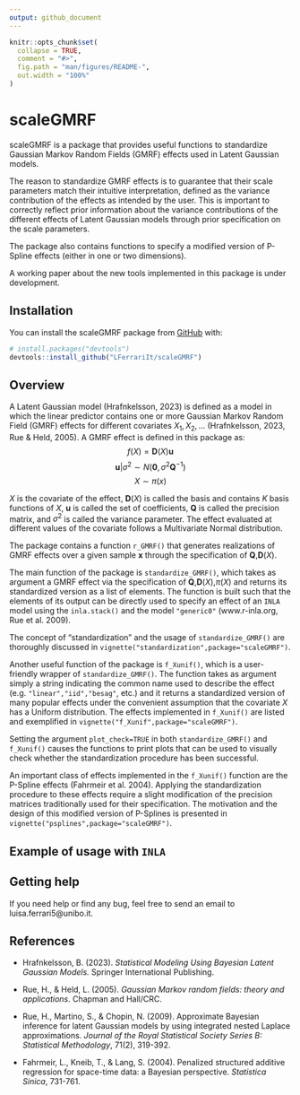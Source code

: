 ```yaml
---
output: github_document
---
```


<!-- README.md is generated from README.Rmd. Please edit that file -->

```r
knitr::opts_chunk$set(
  collapse = TRUE,
  comment = "#>",
  fig.path = "man/figures/README-",
  out.width = "100%"
)
```

# scaleGMRF

<!-- badges: start -->
<!-- badges: end -->

scaleGMRF is a package that provides useful functions to standardize Gaussian Markov Random Fields (GMRF) effects used in Latent Gaussian models.

The reason to standardize GMRF effects is to guarantee that their scale parameters match their intuitive interpretation, defined as the
variance contribution of the effects as intended by the user. This is important to correctly reflect prior information about the variance contributions of the different effects of Latent Gaussian models through prior specification on the scale parameters.

The package also contains functions to specify a modified
version of P-Spline effects (either in one or two dimensions).

A working paper about the new tools implemented in this package is under development.

## Installation

You can install the scaleGMRF package from
[GitHub](https://github.com/) with:

``` r
# install.packages("devtools")
devtools::install_github("LFerrariIt/scaleGMRF")
```
## Overview


A Latent Gaussian model (Hrafnkelsson, 2023) is defined as a model in which the linear predictor contains one or more Gaussian Markov Random Field (GMRF) effects for different covariates $X_1,X_2,...$ (Hrafnkelsson, 2023, Rue & Held, 2005). A GMRF effect is defined in this package as:
$$f(X)=\mathbf{D}(X)\mathbf{u}$$
$$\mathbf{u}|\sigma^2 \sim N(\mathbf{0},\sigma^2 \mathbf{Q}^{-1})$$
$$ X\sim \pi(x)$$

$X$ is the covariate of the effect, $\mathbf{D}(X)$ is called the basis and contains $K$ basis functions of $X$, $\mathbf{u}$ is called the set of coefficients, $\mathbf{Q}$ is called the precision matrix, and $\sigma^2$ is called the variance parameter. The effect evaluated at different values of the covariate follows a Multivariate Normal distribution.

The package contains a function `r_GMRF()` that generates realizations of GMRF effects over a given sample $\mathbf{x}$ through the specification of $\mathbf{Q}$,$\mathbf{D}(X)$.

The main function of the package is `standardize_GMRF()`, which takes as argument a GMRF effect via the specification of $\mathbf{Q}$,$\mathbf{D}(X)$,$\pi(X)$ and returns its standardized version as a list of elements. The function is built such that the elements of its output can be directly used to specify an effect of an `INLA` model using the `inla.stack()` and the model `"generic0"` (www.r-inla.org, Rue et al. 2009).

The concept of "standardization" and the usage of `standardize_GMRF()` are thoroughly discussed in `vignette("standardization",package="scaleGMRF")`.

Another useful function of the package is `f_Xunif()`, which is a user-friendly wrapper of `standardize_GMRF()`. The function takes as argument simply a string indicating the common name used to describe the effect (e.g. `"linear","iid","besag"`, etc.) and it returns a standardized version of many popular effects under the convenient assumption that the covariate $X$ has a Uniform distribution. The effects implemented in `f_Xunif()` are listed and exemplified in `vignette("f_Xunif",package="scaleGMRF")`.

Setting the argument `plot_check=TRUE` in both `standardize_GMRF()` and `f_Xunif()` causes the functions to print plots that can be used to visually check whether the standardization procedure has been successful.

An important class of effects implemented in the `f_Xunif()` function are the P-Spline effects (Fahrmeir et al. 2004). Applying the standardization procedure to these effects require a slight modification of the precision matrices traditionally used for their specification. The motivation and the design of this modified version of P-Splines is presented in `vignette("psplines",package="scaleGMRF")`.


## Example of usage with `INLA`

## Getting help
If you need help or find any bug, feel free to send an email to luisa.ferrari5@unibo.it. 

## References

- Hrafnkelsson, B. (2023). *Statistical Modeling Using Bayesian Latent Gaussian Models.*  Springer International Publishing.

- Rue, H., & Held, L. (2005). *Gaussian Markov random fields: theory and applications*. Chapman and Hall/CRC.

- Rue, H., Martino, S., & Chopin, N. (2009). Approximate Bayesian inference for latent Gaussian models by using integrated nested Laplace approximations. *Journal of the Royal Statistical Society Series B: Statistical Methodology*, 71(2), 319-392.

- Fahrmeir, L., Kneib, T., & Lang, S. (2004). Penalized structured additive regression for space-time data: a Bayesian perspective. *Statistica Sinica*, 731-761.




